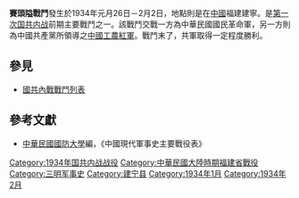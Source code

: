 {{Infobox Military Conflict|
campaign=|
image=|
caption=|
conflict=賽頭隘戰鬥|
partof=[[第一次国共内战|第一次国共内战]]|
date=1934年元月26日－2月2日|
place=[[中國|中國]]福建建寧|
result=雙方激戰於平寮，共軍取得一定勝利|
combatant1=中華民國國民革命軍79師樊菘甫部|
combatant2=中國紅軍1D羅炳輝部、3D周昆部、9軍團| 
commander1=樊菘甫|
commander2=羅炳輝、莫高清、周昆|
strength1=|
strength2=|
casualties1=|
casualties2=|
}}
'''賽頭隘戰鬥'''發生於1934年元月26日－2月2日，地點則是在[[中國|中國]]福建建寧。是[[第一次国共内战|第一次国共内战]]前期主要戰鬥之一。該戰鬥交戰一方為中華民國國民革命軍，另一方則為中國共產黨所領導之[[中國工農紅軍|中國工農紅軍]]。戰鬥末了，共軍取得一定程度勝利。
==參見==
*[[國共內戰戰鬥列表|國共內戰戰鬥列表]]
==參考文獻==
*[[中華民國|中華民國]][[國防大學_(臺灣)|國防大學]]編，《中國現代軍事史主要戰役表》

[[Category:1934年国共内战战役|Category:1934年国共内战战役]]
[[Category:中華民國大陸時期福建省戰役|Category:中華民國大陸時期福建省戰役]]
[[Category:三明军事史|Category:三明军事史]]
[[Category:建宁县|Category:建宁县]]
[[Category:1934年1月|Category:1934年1月]]
[[Category:1934年2月|Category:1934年2月]]